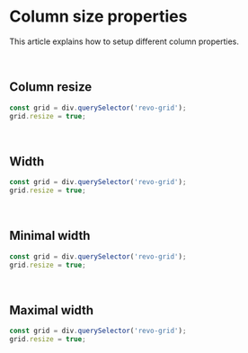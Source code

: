 
<Meta title="Docs/Column size properties"/>

# Column size properties

This article explains how to setup different column properties.


<br/>


## Column resize
```js
const grid = div.querySelector('revo-grid');
grid.resize = true;
```

<Canvas>
  <Story id="js--column-resize"/>
</Canvas>


<br/>


## Width
```js
const grid = div.querySelector('revo-grid');
grid.resize = true;
```

<Canvas>
  <Story id="js--column-resize"/>
</Canvas>



<br/>


## Minimal width
```js
const grid = div.querySelector('revo-grid');
grid.resize = true;
```

<Canvas>
  <Story id="js--column-resize"/>
</Canvas>


<br/>



## Maximal width
```js
const grid = div.querySelector('revo-grid');
grid.resize = true;
```

<Canvas>
  <Story id="js--column-resize"/>
</Canvas>


<br/>

